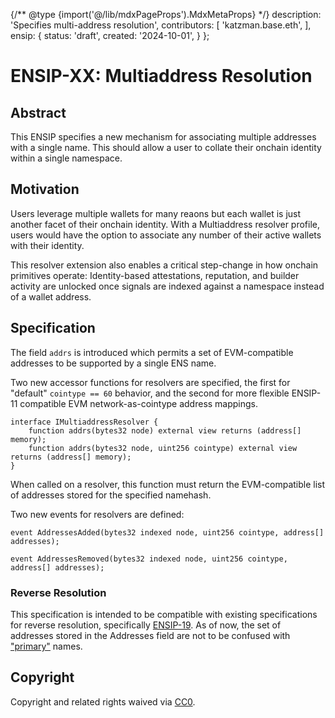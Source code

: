 {/** @type {import('@/lib/mdxPageProps').MdxMetaProps} */}
    description: 'Specifies multi-address resolution',
    contributors: [
        'katzman.base.eth',
    ],
    ensip: {
        status: 'draft',
        created: '2024-10-01',
    }
};

# ENSIP-XX: Multiaddress Resolution

## Abstract

This ENSIP specifies a new mechanism for associating multiple addresses with a single name. This should allow a user to collate their onchain identity within a single namespace.

## Motivation

Users leverage multiple wallets for many reaons but each wallet is just another facet of their onchain identity. With a Multiaddress resolver profile, users would have the option to associate any number of their active wallets with their identity.

This resolver extension also enables a critical step-change in how onchain primitives operate: Identity-based attestations, reputation, and builder activity are unlocked once signals are indexed against a namespace instead of a wallet address. 

## Specification

The field `addrs` is introduced which permits a set of EVM-compatible addresses to be supported by a single ENS name.

Two new accessor functions for resolvers are specified, the first for "default" `cointype == 60` behavior, and the second for more flexible ENSIP-11 compatible EVM network-as-cointype address mappings. 

```solidity
interface IMultiaddressResolver {
    function addrs(bytes32 node) external view returns (address[] memory);
    function addrs(bytes32 node, uint256 cointype) external view returns (address[] memory);
}
```

When called on a resolver, this function must return the EVM-compatible list of addresses stored for the specified namehash.

Two new events for resolvers are defined:

```solidity
event AddressesAdded(bytes32 indexed node, uint256 cointype, address[] addresses);

event AddressesRemoved(bytes32 indexed node, uint256 cointype, address[] addresses);
```

### Reverse Resolution

This specification is intended to be compatible with existing specifications for reverse resolution, specifically [ENSIP-19](https://docs.ens.domains/ensip/19). As of now, the set of addresses stored in the Addresses field are not to be confused with ["primary"](https://docs.ens.domains/web/reverse) names.


## Copyright

Copyright and related rights waived via [CC0](https://creativecommons.org/publicdomain/zero/1.0/).

